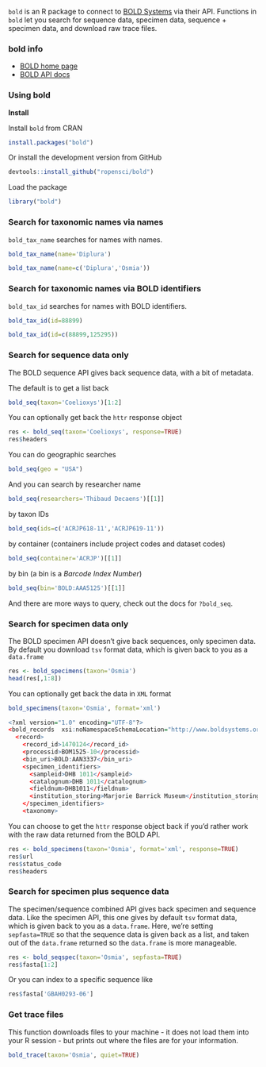 <!--
%\VignetteEngine{knitr::knitr}
%\VignetteIndexEntry{bold vignette}
-->

`bold` is an R package to connect to [BOLD Systems](http://www.boldsystems.org/) via their API. Functions in `bold` let you search for sequence data, specimen data, sequence + specimen data, and download raw trace files.

### bold info

+ [BOLD home page](http://boldsystems.org/)
+ [BOLD API docs](boldsystems.org/index.php/resources/api)

### Using bold

**Install**

Install `bold` from CRAN


```r
install.packages("bold")
```

Or install the development version from GitHub

```r
devtools::install_github("ropensci/bold")
```

Load the package

```r
library("bold")
```


### Search for taxonomic names via names

`bold_tax_name` searches for names with names.

```r
bold_tax_name(name='Diplura')
```

```r
bold_tax_name(name=c('Diplura','Osmia'))
```


### Search for taxonomic names via BOLD identifiers

`bold_tax_id` searches for names with BOLD identifiers.

```r
bold_tax_id(id=88899)
```

```r
bold_tax_id(id=c(88899,125295))
```


### Search for sequence data only

The BOLD sequence API gives back sequence data, with a bit of metadata.

The default is to get a list back

```r
bold_seq(taxon='Coelioxys')[1:2]
```

You can optionally get back the `httr` response object

```r
res <- bold_seq(taxon='Coelioxys', response=TRUE)
res$headers
```

You can do geographic searches

```r
bold_seq(geo = "USA")
```

And you can search by researcher name

```r
bold_seq(researchers='Thibaud Decaens')[[1]]
```

by taxon IDs

```r
bold_seq(ids=c('ACRJP618-11','ACRJP619-11'))
```

by container (containers include project codes and dataset codes)

```r
bold_seq(container='ACRJP')[[1]]
```

by bin (a bin is a _Barcode Index Number_)

```r
bold_seq(bin='BOLD:AAA5125')[[1]]
```

And there are more ways to query, check out the docs for `?bold_seq`.


### Search for specimen data only

The BOLD specimen API doesn't give back sequences, only specimen data. By default you download `tsv` format data, which is given back to you as a `data.frame`

```r
res <- bold_specimens(taxon='Osmia')
head(res[,1:8])
```

You can optionally get back the data in `XML` format

```r
bold_specimens(taxon='Osmia', format='xml')
```

```r
<?xml version="1.0" encoding="UTF-8"?>
<bold_records  xsi:noNamespaceSchemaLocation="http://www.boldsystems.org/schemas/BOLDPublic_record.xsd"  xmlns:xsi="http://www.w3.org/2001/XMLSchema-instance">
  <record>
    <record_id>1470124</record_id>
    <processid>BOM1525-10</processid>
    <bin_uri>BOLD:AAN3337</bin_uri>
    <specimen_identifiers>
      <sampleid>DHB 1011</sampleid>
      <catalognum>DHB 1011</catalognum>
      <fieldnum>DHB1011</fieldnum>
      <institution_storing>Marjorie Barrick Museum</institution_storing>
    </specimen_identifiers>
    <taxonomy>
```

You can choose to get the `httr` response object back if you'd rather work with the raw data returned from the BOLD API.

```r
res <- bold_specimens(taxon='Osmia', format='xml', response=TRUE)
res$url
res$status_code
res$headers
```

### Search for specimen plus sequence data

The specimen/sequence combined API gives back specimen and sequence data. Like the specimen API, this one gives by default `tsv` format data, which is given back to you as a `data.frame`. Here, we're setting `sepfasta=TRUE` so that the sequence data is given back as a list, and taken out of the `data.frame` returned so the `data.frame` is more manageable.

```r
res <- bold_seqspec(taxon='Osmia', sepfasta=TRUE)
res$fasta[1:2]
```

Or you can index to a specific sequence like

```r
res$fasta['GBAH0293-06']
```

### Get trace files

This function downloads files to your machine - it does not load them into your R session - but prints out where the files are for your information.

```r
bold_trace(taxon='Osmia', quiet=TRUE)
```
